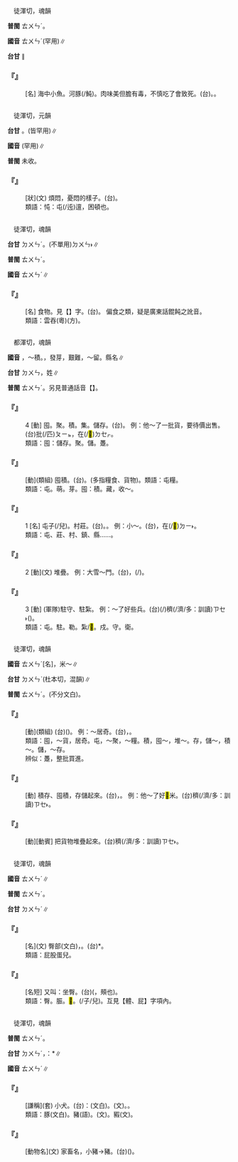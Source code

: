 
=={{ruby|魨|ㄊㄨㄣˊ}}==

　徒渾切，魂韻

'''普閩''' <rt>ㄊㄨㄣˊ</rt>。

'''國音''' <rt>ㄊㄨㄣˊ</rt>(罕用)∥

'''台甘''' {{ruby|(文)|ㄉㄨㄣˊ}}∥

    

==='''『{{ruby|魨|ㄊㄨㄣˊ}}』'''===
: [名] 海中小魚。河豚(/魨)。肉味美但膽有毒，不慎吃了會致死。(台){{ruby|河|ㄏㄜˊ}}{{ruby|豚|ㄊㄨㄣˊ}}{{ruby|/|ㄉㄨㄣˊ}}。{{ruby|<mark>&#xffdc3;</mark>|ㄍㄨㄧ}}{{ruby|魚|ㄏㄧˊ}}{{ruby|/|ㄏㄨˊ}}。
    

=={{ruby|忳|ㄊㄨㄣˊ}}==

　徒渾切，元韻

'''台甘''' {{ruby|(文)|ㄉㄨㄣˊ}}{{ruby|。|ㄉㄨㄣ}}{{ruby|。|ㄉㄨㄣ˫}}。(皆罕用)∥

'''國音''' {{ruby|(文)|ㄊㄨㄣˊ}}(罕用)∥

'''普閩''' 未收。

    

==='''『{{ruby|忳|ㄊㄨㄣˊ}}{{ruby|忳|ㄊㄨㄣˊ}}』'''===
: [狀](文) 煩悶，憂悶的樣子。(台){{ruby|忳|ㄊㄨㄣ˪}}{{ruby|/|ㄉㄨㄣ˫}}{{ruby|/|ㄉㄨㄣ}}{{ruby|忳|ㄊㄨㄣ˪}}{{ruby|/|ㄉㄨㄣ˫}}{{ruby|/|ㄉㄨㄣ}}。
:類語：忳：屯(/迍)邅，困頓也。
:
    

=={{ruby|飩|ㄊㄨㄣˊ}}==

　徒渾切，魂韻

'''台甘''' <rt>ㄉㄨㄣˊ</rt>。(不單用)<rt>ㄉㄨㄣ˫</rt>∥

'''普閩''' <rt>ㄊㄨㄣˊ</rt>。

'''國音''' <rt>ㄊㄨㄣˊ</rt>∥

    

==='''『{{ruby|餛|ㄏㄨㄣˊ}}{{ruby|飩|ㄊㄨㄣˊ}}』'''===
: [名] 食物。見【{{ruby|餛|ㄏㄨㄣˊ}}】字。(台){{ruby|雲|ㄏㄨㄣˊ}}{{ruby|吞|ㄊㄨㄣ}}。 偏食之類，疑是廣東話餛飩之訛音。
:類語：雲吞(粵)(方)。
:
    

=={{ruby|屯|ㄊㄨㄣˊ}}==

　都渾切，魂韻

'''國音''' {{ruby|(語)|ㄊㄨㄣˊ}}，～積。{{ruby|(文)|ㄓㄨㄣ}}，發芽，艱難{{ruby|。|ㄔㄨㄣˊ}}，～留。縣名∥

'''台甘''' <rt>ㄉㄨㄣ</rt>{{ruby|。|ㄉㄨㄣˊ}}{{ruby|。|ㄉㄨㄣ˫}}，姓∥

'''普閩''' <rt>ㄊㄨㄣˊ</rt>。另見普通話音【{{ruby|屯|ㄓㄨㄣ}}】。

    

==='''『{{ruby|屯|ㄊㄨㄣˊ}}』'''===
:4  [動] 囤。聚。積。集。儲存。(台){{ruby|躉|ㄉㄨㄣˋ}}{{ruby|積|ㄐㄧㆤㆶ}}。 例：他～了一批貨，要待價出售。(台){{ruby|伊|ㄧ}}{{ruby|躉|ㄉㄨㄣˋ}}{{ruby|積|ㄐㄧㆤㆶ}}{{ruby|一|ㄐㄧㆵ ͘}}批(/匹)<rt>ㄆㄧㆵ</rt>{{ruby|貨|ㄏㆤ˪}}{{ruby|/|ㄏㄨㆤ˪}}，在(/<mark>&#xf9549;</mark>)<rt>ㄉㆤㆷ</rt>{{ruby|等|ㄉㄢˋ}}{{ruby|好|ㄏㄜˋ}}{{ruby|價|ㄍㆤ˪}}{{ruby|<mark>&#xffa49;</mark>|ㆠㆤㆷ}}{{ruby|/|ㆠㄨㆤㆷ}}{{ruby|賣|ㆠㄨㆤ˫}}{{ruby|/|ㆠㆤ˫}}。
:類語：囤：儲存。聚。儲。躉。
:
    

==='''『{{ruby|屯|ㄊㄨㄣˊ}}{{ruby|積|ㄐㄧ}}』'''===
: [動](類組) 囤積。(台){{ruby|躉|ㄉㄨㄣˋ}}{{ruby|積|ㄐㄧㆤㆶ}}。(多指糧食、貨物)。類語：屯糧。
:類語：屯。萌。芽。囤：積。藏，收～。
:
    

==='''『{{ruby|屯|ㄊㄨㄣˊ}}』'''===
:1  [名] 屯子(/兒)。村莊。(台){{ruby|莊|ㄗㆭ}}{{ruby|社|ㄒㄧㄚ˫}}。{{ruby|田|ㄘㄢˊ}}{{ruby|莊|ㄗㆭ}}。 例：小～。(台){{ruby|庄|ㄗㆭ}}{{ruby|名|ㄇㄧㄚˊ}}，在(/<mark>&#xf9853;</mark>)<rt>ㄉㄧ˫</rt>{{ruby|河|ㄏㄜˊ}}{{ruby|南|ㄌㆰˊ}}。
:類語：屯、莊、村、鎮、縣……。
:
    

==='''『{{ruby|屯|ㄊㄨㄣˊ}}』'''===
:2  [動](文) 堆疊。 例：大雪～門。(台){{ruby|落|ㄌㄜㆷ ͘}}{{ruby|大|ㄉㄨㄚ˫}}{{ruby|雪|ㄙㆤㆷ}}，{{ruby|屯|ㄉㄨㄣˋ}}(/{{ruby|積|ㄐㄧㆤㆶ}}){{ruby|到|ㄍㄚㆷ}}{{ruby|歸|ㄍㄨㄧ}}{{ruby|個|ㆤˊ}}{{ruby|門|ㄇㆭˊ}}{{ruby|前|ㄐㄧㄥˊ}}。
    

==='''『{{ruby|屯|ㄊㄨㄣˊ}}』'''===
:3  [動] (軍隊)駐守、駐紮。 例：～了好些兵。(台){{ruby|屯|ㄉㄨㄣˋ}}(/{{ruby|駐|ㄉㄨ˪}}){{ruby|真|ㄐㄧㄣ}}穧(/濟/多：訓讀)<rt>ㄗㆤ˫</rt>{{ruby|/|ㄗㄨㆤ˫}}{{ruby|兵|ㄅㄧㄥ}}({{ruby|仔|ㄚ}})。
:類語：屯。駐。勒。紮/<mark>&#xffdd4;</mark>。戍。守。衛。
:
    

=={{ruby|囤|ㄊㄨㄣˊ}}==

　徒渾切，魂韻

'''國音''' <rt>ㄊㄨㄣˊ</rt>{{ruby|。|ㄉㄨㄣˋ}}[名]，米～∥

'''台甘''' <rt>ㄉㄨㄣˋ</rt>(杜本切，混韻)∥

'''普閩''' <rt>ㄊㄨㄣˊ</rt>{{ruby|。|ㄉㄨㄣ˫}}。(不分文白)。

    

==='''『{{ruby|囤|ㄊㄨㄣˊ}}{{ruby|積|ㄐㄧ}}』'''===
: [動](類組) (台){{ruby|躉|ㄉㄨㄣˋ}}{{ruby|積|ㄐㄧㆤㆶ}}({{ruby|等|ㄉㄢˋ}}{{ruby|好|ㄏㄜˋ}}{{ruby|價|ㄍㆤ˪}})。 例：～居奇。(台){{ruby|躉|ㄉㄨㄣˋ}}{{ruby|積|ㄐㄧㆤㆶ}}{{ruby|奇|ㄍㄧˊ}}{{ruby|貨|ㄏㆤ˪}}{{ruby|/|ㄏㄨㆤ˪}}，{{ruby|等|ㄉㄢˋ}}{{ruby|好|ㄏㄜˋ}}{{ruby|價|ㄍㆤ˪}}。
:類語：囤，～貨，居奇。屯，～聚，～糧。積，囤～，堆～。存，儲～，積～。儲，～存。
:
:辨似：躉，整批買進。
:
    

==='''『{{ruby|囤|ㄊㄨㄣˊ}}』'''===
: [動] 積存、囤積，存儲起來。(台){{ruby|囤|ㄉㄨㄣˋ}}，{{ruby|躉|ㄉㄨㄣˋ}}{{ruby|積|ㄐㄧㆤㆶ}}。 例：他～了好<mark>&#xffb50;</mark>米。(台){{ruby|伊|ㄧ}}{{ruby|躉|ㄉㄨㄣˋ}}{{ruby|積|ㄐㄧㆤㆶ}}{{ruby|真|ㄐㄧㄣ}}穧(/濟/多：訓讀)<rt>ㄗㆤ˫</rt>{{ruby|/|ㄗㄨㆤ˫}}{{ruby|米|ㆠㄧˋ}}。
    

==='''『{{ruby|囤|ㄊㄨㄣˊ}}{{ruby|貨|ㄏㄨㄛˋ}}』'''===
: [動][動賓] 把貨物堆疊起來。(台){{ruby|疊|ㄊㄧㄚㆴ ͘}}{{ruby|真|ㄐㄧㄣ}}穧(/濟/多：訓讀)<rt>ㄗㆤ˫</rt>{{ruby|/|ㄗㄨㆤ˫}}{{ruby|貨|ㄏㄨㆤ˪}}{{ruby|/|ㄏㆤ˪}}{{ruby|物|ㆠㄨㆵ ͘}}。
    

=={{ruby|臀|ㄊㄨㄣˊ}}==

　徒渾切，魂韻

'''國音''' <rt>ㄊㄨㄣˊ</rt>∥

'''普閩''' <rt>ㄊㄨㄣˊ</rt>。

'''台甘''' <rt>ㄉㄨㄣˊ</rt>∥

    

==='''『{{ruby|臀|ㄊㄨㄣˊ}}』'''===
: [名](文) 臀部(文白)，{{ruby|屁|ㄆㄧˋ}}{{ruby|股|ㄍㄨˇ}}{{ruby|/|·ㄏㄨ}}。(台){{ruby|骹|ㄎㄚ}}{{ruby|穿|ㄘㆭ}}{{ruby|<mark>&#xffaea;</mark>|ㄆㄨㆤˋ}}*。
:類語：屁股蛋兒。
:
    

==='''『{{ruby|臀|ㄊㄨㄣˊ}}{{ruby|尖|ㄐㄧㄢ}}{{ruby|肉|ㄖㄡˋ}}』'''===
: [名短] 又叫：坐臀。(台){{ruby|尻|ㄎㄚ}}{{ruby|川|ㄘㆭ}}({{ruby|<mark>&#xffaea;</mark>|ㄆㄨㆤˋ}}，頰也){{ruby|肉|ㆠㄚㆷ}}。
:類語：臀。脤。<mark>&#xf96c9;</mark>。{{ruby|<mark>&#xf96c6;</mark>|ㄉㄨˇ}}(/{{ruby|<mark>&#xf96c8;</mark>|ㄉㄨˇ}}子/{{ruby|<mark>&#xf96c8;</mark>|ㄉㄨˇ}}兒)。互見【體、屁】字項內。
:
    

=={{ruby|豚|ㄊㄨㄣˊ}}==

　徒渾切，魂韻

'''普閩''' <rt>ㄊㄨㄣˊ</rt>。

'''台甘''' <rt>ㄉㄨㄣˊ</rt>{{ruby|。|ㄊㄨㄣ}}{{ruby|/|ㄊㄨㄣˊ}}，{{ruby|如|ㄌㄨˊ}}：{{ruby|<mark>&#xffb51;</mark>|ㆣㄧㄣˋ}}*{{ruby|仔|ㄚ}}{{ruby|豚|ㄊㄨㄣˊ}}∥

'''國音''' <rt>ㄊㄨㄣˊ</rt>∥

    

==='''『{{ruby|豚|ㄊㄨㄣˊ}}{{ruby|犬|ㄑㄩㄢˊ}}』'''===
: [謙稱](套) 小犬。(台){{ruby|按|ㄢ˪}}：{{ruby|小|ㄒㄧㄠˋ}}{{ruby|犬|ㄎㄧㄢˋ}}(文白)。{{ruby|豚|ㄊㄨㄣˊ}}{{ruby|兒|ㆢㄧˊ}}{{ruby|/|ㄌㄧˊ}}(文)。{{ruby|皆|ㄍㄞ}}{{ruby|指|ㄐㄧˋ}}{{ruby|自|ㄗㄨ˫}}{{ruby|己|ㄍㄧˋ}}{{ruby|丌|ㆤ}}{{ruby|<mark>&#xffb51;</mark>|ㆣㄧㄣˋ}}{{ruby|仔|ㄚ}}。
:類語：豚(文白)。豬(語)。{{ruby|豕|ㄕˇ}}(文)。豭(文)。
:
    

==='''『{{ruby|豚|ㄊㄨㄣˊ}}』'''===
: [動物名](文) 家畜名，小豬→豬。(台){{ruby|豬|ㄉㄨ}}{{ruby|/|ㄉㄧ}}{{ruby|仔|ㄚ}}{{ruby|囝|ㄍㆩˋ}}{{ruby|/|ㄍㄧㆩˋ}}({{ruby|細|ㄙㄨㆤ˪}}{{ruby|/|ㄙㆤ˪}}{{ruby|隻|ㄐㄧㄚㆷ}}{{ruby|豬|ㄉㄨ}}{{ruby|/|ㄉㄧ}}{{ruby|仔|ㄚ}})。
    
